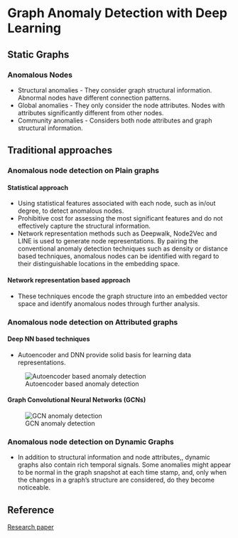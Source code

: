 
# Graph Anomaly Detection with Deep Learning

## Static Graphs

### Anomalous Nodes
* Structural anomalies - They consider graph structural information. Abnormal nodes have different connection patterns.
* Global anomalies - They only consider the node attributes. Nodes with attributes significantly different from other nodes.
* Community anomalies - Considers both node attributes and graph structural information.

## Traditional approaches

### Anomalous node detection on Plain graphs

#### Statistical approach
* Using statistical features associated with each node, such as in/out degree, to detect anomalous nodes.
* Prohibitive cost for assessing the most significant features and do not effectively capture the structural information.
* Network representation methods such as Deepwalk, Node2Vec and LINE is used to generate node representations. By pairing the conventional anomaly detection techniques such as density or distance based techniques, anomalous nodes can be identified with regard to their distinguishable locations in the embedding space.

#### Network representation based approach
* These techniques encode the graph structure into an embedded vector space and identify anomalous nodes through further analysis.


### Anomalous node detection on Attributed graphs

#### Deep NN based techniques
* Autoencoder and DNN provide solid basis for learning data representations.

![Autoencoder based anomaly detection](/Images/auto_encoder_ad.png)

#### Graph Convolutional Neural Networks (GCNs)

![GCN anomaly detection](/Images/gcn.png)


### Anomalous node detection on Dynamic Graphs
* In addition to structural information and node attributes,, dynamic graphs also contain rich temporal signals. Some anomalies might appear to be normal in the graph snapshot at each time stamp, and, only when the changes in a graph's structure are considered, do they become noticeable.



















## Reference
[Research paper](https://arxiv.org/pdf/2106.07178.pdf)